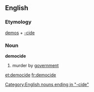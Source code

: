 ==English==
===Etymology===
[[demos]] + [[-cide]]

===Noun===
{{wikipedia}}
'''democide'''
#murder by [[government]]
[[Category:English nouns ending in "-cide"]]
[[et:democide]]
[[fr:democide]]